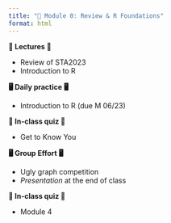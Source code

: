 ```yaml
---
title: "📝 Module 0: Review & R Foundations"
format: html
---
```


::: {.callout-tip title="Tuesday, June 17, 2025" collapse="true" open="true"}

**📝 Lectures 📝** 

- Review of STA2023
- Introduction to R

**🖥️ Daily practice 🖥️**

- Introduction to R (due M 06/23)

**📃 In-class quiz 📃 ** 

- Get to Know You

:::

::: {.callout-tip title="Thursday, July 31, 2025" collapse="true" open="true"}

**🖥️ Group Effort 🖥️**

- Ugly graph competition
- *Presentation* at the end of class

**📃 In-class quiz 📃** 

- Module 4

:::